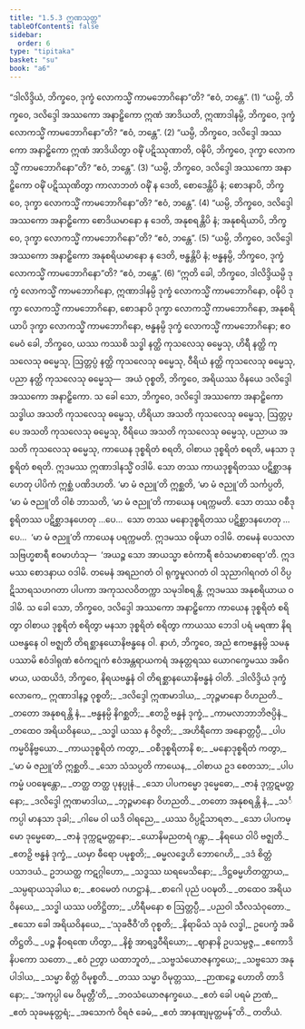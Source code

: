 ```yaml
---
title: "1.5.3 ဣဏသုတ္တ"
tableOfContents: false
sidebar:
  order: 6
type: "tipitaka"
basket: "su"
book: "a6"
---
```



<DynamicBreadcrumb />

<Division number="45" book="a6">

<Paragraph number="322" book="a6">
“ဒါလိဒ္ဒိယံ, ဘိက္ခဝေ, ဒုက္ခံ လောကသ္မိံ ကာမဘောဂိနော”တိ? “ဧဝံ, ဘန္တေ”. (1)
</Paragraph>

<Paragraph number="323" book="a6">
“ယမ္ပိ, ဘိက္ခဝေ, ဒလိဒ္ဒေါ အဿကော အနာဠှိကော ဣဏံ အာဒိယတိ, ဣဏာဒါနမ္ပိ, ဘိက္ခဝေ, ဒုက္ခံ လောကသ္မိံ ကာမဘောဂိနော”တိ? “ဧဝံ, ဘန္တေ”. (2)
</Paragraph>

<Paragraph number="324" book="a6">
“ယမ္ပိ, ဘိက္ခဝေ, ဒလိဒ္ဒေါ အဿကော အနာဠှိကော ဣဏံ အာဒိယိတွာ ဝဍ္ဎိံ ပဋိဿုဏာတိ, ဝဍ္ဎိပိ, ဘိက္ခဝေ, ဒုက္ခာ လောကသ္မိံ ကာမဘောဂိနော”တိ? “ဧဝံ, ဘန္တေ”. (3)
</Paragraph>

<Paragraph number="325" book="a6">
“ယမ္ပိ, ဘိက္ခဝေ, ဒလိဒ္ဒေါ အဿကော အနာဠှိကော ဝဍ္ဎိံ ပဋိဿုဏိတွာ ကာလာဘတံ ဝဍ္ဎိံ န ဒေတိ, စောဒေန္တိပိ နံ; စောဒနာပိ, ဘိက္ခဝေ, ဒုက္ခာ လောကသ္မိံ ကာမဘောဂိနော”တိ? “ဧဝံ, ဘန္တေ”. (4)
</Paragraph>

<Paragraph number="326" book="a6">
“ယမ္ပိ, ဘိက္ခဝေ, ဒလိဒ္ဒေါ အဿကော အနာဠှိကော စောဒိယမာနော န ဒေတိ, အနုစရန္တိပိ နံ; အနုစရိယာပိ, ဘိက္ခဝေ, ဒုက္ခာ လောကသ္မိံ ကာမဘောဂိနော”တိ? “ဧဝံ, ဘန္တေ”. (5)
</Paragraph>

<Paragraph number="327" book="a6">
“ယမ္ပိ, ဘိက္ခဝေ, ဒလိဒ္ဒေါ အဿကော အနာဠှိကော အနုစရိယမာနော န ဒေတိ, ဗန္ဓန္တိပိ နံ; ဗန္ဓနမ္ပိ, ဘိက္ခဝေ, ဒုက္ခံ လောကသ္မိံ ကာမဘောဂိနော”တိ? “ဧဝံ, ဘန္တေ”. (6)
</Paragraph>

<Paragraph number="328" book="a6">
“ဣတိ ခေါ, ဘိက္ခဝေ, ဒါလိဒ္ဒိယမ္ပိ ဒုက္ခံ လောကသ္မိံ ကာမဘောဂိနော, ဣဏာဒါနမ္ပိ ဒုက္ခံ လောကသ္မိံ ကာမဘောဂိနော, ဝဍ္ဎိပိ ဒုက္ခာ လောကသ္မိံ ကာမဘောဂိနော, စောဒနာပိ ဒုက္ခာ လောကသ္မိံ ကာမဘောဂိနော, အနုစရိယာပိ ဒုက္ခာ လောကသ္မိံ ကာမဘောဂိနော, ဗန္ဓနမ္ပိ ဒုက္ခံ လောကသ္မိံ ကာမဘောဂိနော; ဧဝမေဝံ ခေါ, ဘိက္ခဝေ, ယဿ ကဿစိ သဒ္ဓါ နတ္ထိ ကုသလေသု ဓမ္မေသု, ဟိရီ နတ္ထိ ကုသလေသု ဓမ္မေသု, ဩတ္တပ္ပံ နတ္ထိ ကုသလေသု ဓမ္မေသု, ဝီရိယံ နတ္ထိ ကုသလေသု ဓမ္မေသု, ပညာ နတ္ထိ ကုသလေသု ဓမ္မေသု—  အယံ ဝုစ္စတိ, ဘိက္ခဝေ, အရိယဿ ဝိနယေ ဒလိဒ္ဒေါ အဿကော အနာဠှိကော.
</Paragraph>

<Paragraph number="329" book="a6">
သ ခေါ သော, ဘိက္ခဝေ, ဒလိဒ္ဒေါ အဿကော အနာဠှိကော သဒ္ဓါယ အသတိ ကုသလေသု ဓမ္မေသု, ဟိရိယာ အသတိ ကုသလေသု ဓမ္မေသု, ဩတ္တပ္ပေ အသတိ ကုသလေသု ဓမ္မေသု, ဝီရိယေ အသတိ ကုသလေသု ဓမ္မေသု, ပညာယ အသတိ ကုသလေသု ဓမ္မေသု, ကာယေန ဒုစ္စရိတံ စရတိ, ဝါစာယ ဒုစ္စရိတံ စရတိ, မနသာ ဒုစ္စရိတံ စရတိ. ဣဒမဿ ဣဏာဒါနသ္မိံ ဝဒါမိ.
</Paragraph>

<Paragraph number="330" book="a6">
သော တဿ ကာယဒုစ္စရိတဿ ပဋိစ္ဆာဒနဟေတု ပါပိကံ ဣစ္ဆံ ပဏိဒဟတိ. ‘မာ မံ ဇညူ’တိ ဣစ္ဆတိ, ‘မာ မံ ဇညူ’တိ သင်္ကပ္ပတိ, ‘မာ မံ ဇညူ’တိ ဝါစံ ဘာသတိ, ‘မာ မံ ဇညူ’တိ ကာယေန ပရက္ကမတိ. သော တဿ ဝစီဒုစ္စရိတဿ ပဋိစ္ဆာဒနဟေတု …ပေ…  သော တဿ မနောဒုစ္စရိတဿ ပဋိစ္ဆာဒနဟေတု …ပေ…  ‘မာ မံ ဇညူ’တိ ကာယေန ပရက္ကမတိ. ဣဒမဿ ဝဍ္ဎိယာ ဝဒါမိ.
</Paragraph>

<Paragraph number="331" book="a6">
တမေနံ ပေသလာ သဗြဟ္မစာရီ ဧဝမာဟံသု—  ‘အယဉ္စ သော အာယသ္မာ ဧဝံကာရီ ဧဝံသမာစာရော’တိ. ဣဒမဿ စောဒနာယ ဝဒါမိ.
</Paragraph>

<Paragraph number="332" book="a6">
တမေနံ အရညဂတံ ဝါ ရုက္ခမူလဂတံ ဝါ သုညာဂါရဂတံ ဝါ ဝိပ္ပဋိသာရသဟဂတာ ပါပကာ အကုသလဝိတက္ကာ သမုဒါစရန္တိ. ဣဒမဿ အနုစရိယာယ ဝဒါမိ.
</Paragraph>

<Paragraph number="333" book="a6">
သ ခေါ သော, ဘိက္ခဝေ, ဒလိဒ္ဒေါ အဿကော အနာဠှိကော ကာယေန ဒုစ္စရိတံ စရိတွာ ဝါစာယ ဒုစ္စရိတံ စရိတွာ မနသာ ဒုစ္စရိတံ စရိတွာ ကာယဿ ဘေဒါ ပရံ မရဏာ နိရယဗန္ဓနေ ဝါ ဗဇ္ဈတိ တိရစ္ဆာနယောနိဗန္ဓနေ ဝါ. နာဟံ, ဘိက္ခဝေ, အညံ ဧကဗန္ဓနမ္ပိ သမနုပဿာမိ ဧဝံဒါရုဏံ ဧဝံကဋုကံ ဧဝံအန္တရာယကရံ အနုတ္တရဿ ယောဂက္ခေမဿ အဓိဂမာယ, ယထယိဒံ, ဘိက္ခဝေ, နိရယဗန္ဓနံ ဝါ တိရစ္ဆာနယောနိဗန္ဓနံ ဝါတိ.
</Paragraph>

<Paragraph number="334" type="verses" book="a6">
_ဒါလိဒ္ဒိယံ ဒုက္ခံ လောကေ,_  
ဣဏာဒါနဉ္စ ဝုစ္စတိ;_  
_ဒလိဒ္ဒေါ ဣဏမာဒါယ,_  
_ဘုဉ္ဇမာနော ဝိဟညတိ._  

</Paragraph>

<Paragraph number="335" type="verses" book="a6">
_တတော အနုစရန္တိ နံ,_  
_ဗန္ဓနမ္ပိ နိဂစ္ဆတိ;_  
_ဧတဉှိ ဗန္ဓနံ ဒုက္ခံ,_  
_ကာမလာဘာဘိဇပ္ပိနံ._  

</Paragraph>

<Paragraph number="336" type="verses" book="a6">
_တထေဝ အရိယဝိနယေ,_  
_သဒ္ဓါ ယဿ န ဝိဇ္ဇတိ;_  
_အဟိရီကော အနောတ္တပ္ပီ,_  
_ပါပကမ္မဝိနိဗ္ဗယော._  

</Paragraph>

<Paragraph number="337" type="verses" book="a6">
_ကာယဒုစ္စရိတံ ကတွာ,_  
_ဝစီဒုစ္စရိတာနိ စ;_  
_မနောဒုစ္စရိတံ ကတွာ,_  
_‘မာ မံ ဇညူ’တိ ဣစ္ဆတိ._  

</Paragraph>

<Paragraph number="338" type="verses" book="a6">
_သော သံသပ္ပတိ ကာယေန,_  
_ဝါစာယ ဥဒ စေတသာ;_  
_ပါပကမ္မံ ပဝဍ္ဎေန္တော,_  
_တတ္ထ တတ္ထ ပုနပ္ပုနံ._  

</Paragraph>

<Paragraph number="339" type="verses" book="a6">
_သော ပါပကမ္မော ဒုမ္မေဓော,_  
_ဇာနံ ဒုက္ကဋမတ္တနော;_  
_ဒလိဒ္ဒေါ ဣဏမာဒါယ,_  
_ဘုဉ္ဇမာနော ဝိဟညတိ._  

</Paragraph>

<Paragraph number="340" type="verses" book="a6">
_တတော အနုစရန္တိ နံ,_  
_သင်္ကပ္ပါ မာနသာ ဒုခါ;_  
_ဂါမေ ဝါ ယဒိ ဝါရညေ,_  
_ယဿ ဝိပ္ပဋိသာရဇာ._  

</Paragraph>

<Paragraph number="341" type="verses" book="a6">
_သော ပါပကမ္မော ဒုမ္မေဓော,_  
_ဇာနံ ဒုက္ကဋမတ္တနော;_  
_ယောနိမညတရံ ဂန္တွာ,_  
_နိရယေ ဝါပိ ဗဇ္ဈတိ._  

</Paragraph>

<Paragraph number="342" type="verses" book="a6">
_ဧတဉှိ ဗန္ဓနံ ဒုက္ခံ,_  
_ယမှာ ဓီရော ပမုစ္စတိ;_  
_ဓမ္မလဒ္ဓေဟိ ဘောဂေဟိ,_  
_ဒဒံ စိတ္တံ ပသာဒယံ._  

</Paragraph>

<Paragraph number="343" type="verses" book="a6">
ဥဘယတ္ထ ကဋဂ္ဂါဟော,_  
_သဒ္ဓဿ ဃရမေသိနော;_  
_ဒိဋ္ဌဓမ္မဟိတတ္ထာယ,_  
_သမ္ပရာယသုခါယ စ;_  
_ဧဝမေတံ ဂဟဋ္ဌာနံ,_  
_စာဂေါ ပုညံ ပဝဍ္ဎတိ._  

</Paragraph>

<Paragraph number="344" type="verses" book="a6">
_တထေဝ အရိယဝိနယေ,_  
_သဒ္ဓါ ယဿ ပတိဋ္ဌိတာ;_  
_ဟိရီမနော စ ဩတ္တပ္ပီ,_  
_ပညဝါ သီလသံဝုတော._  

</Paragraph>

<Paragraph number="345" type="verses" book="a6">
_ဧသော ခေါ အရိယဝိနယေ,_  
_‘သုခဇီဝီ’တိ ဝုစ္စတိ;_  
_နိရာမိသံ သုခံ လဒ္ဓါ,_  
ဥပေက္ခံ အဓိတိဋ္ဌတိ._  

</Paragraph>

<Paragraph number="346" type="verses" book="a6">
_ပဉ္စ နီဝရဏေ ဟိတွာ,_  
_နိစ္စံ အာရဒ္ဓဝီရိယော;_  
_ဈာနာနိ ဥပသမ္ပဇ္ဇ,_  
_ဧကောဒိ နိပကော သတော._  

</Paragraph>

<Paragraph number="347" type="verses" book="a6">
_ဧဝံ ဉတွာ ယထာဘူတံ,_  
_သဗ္ဗသံယောဇနက္ခယေ;_  
_သဗ္ဗသော အနုပါဒါယ,_  
_သမ္မာ စိတ္တံ ဝိမုစ္စတိ._  

</Paragraph>

<Paragraph number="348" type="verses" book="a6">
_တဿ သမ္မာ ဝိမုတ္တဿ,_  
_ဉာဏဉ္စေ ဟောတိ တာဒိနော;_  
_‘အကုပ္ပါ မေ ဝိမုတ္တီ’တိ,_  
_ဘဝသံယောဇနက္ခယေ._  

</Paragraph>

<Paragraph number="349" type="verses" book="a6">
_ဧတံ ခေါ ပရမံ ဉာဏံ,_  
_ဧတံ သုခမနုတ္တရံ;_  
_အသောကံ ဝိရဇံ ခေမံ,_  
_ဧတံ အာနဏျမုတ္တမန်”တိ._  


</Paragraph>
</Division>

<Paragraph number="350" type="center" book="a6">
တတိယံ.
</Paragraph>